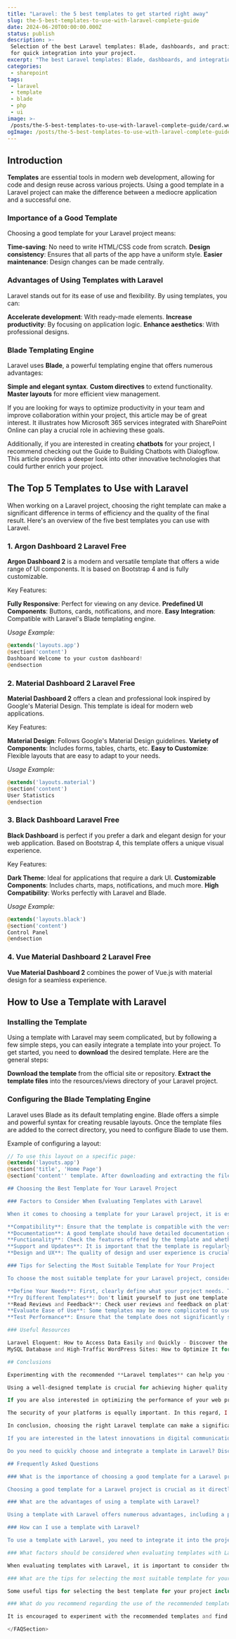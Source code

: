 ```yaml
---
title: "Laravel: the 5 best templates to get started right away"
slug: the-5-best-templates-to-use-with-laravel-complete-guide
date: 2024-06-20T00:00:00.000Z
status: publish
description: >-
 Selection of the best Laravel templates: Blade, dashboards, and practical tips
 for quick integration into your project.
excerpt: "The best Laravel templates: Blade, dashboards, and integration tips."
categories:
 - sharepoint
tags:
 - laravel
 - template
 - blade
 - php
 - ui
image: >-
 /posts/the-5-best-templates-to-use-with-laravel-complete-guide/card.webp
ogImage: /posts/the-5-best-templates-to-use-with-laravel-complete-guide/og.webp
---
```


## Introduction

**Templates** are essential tools in modern web development, allowing for code and design reuse across various projects. Using a good template in a Laravel project can make the difference between a mediocre application and a successful one.

### Importance of a Good Template

Choosing a good template for your Laravel project means:

**Time-saving**: No need to write HTML/CSS code from scratch. 
**Design consistency**: Ensures that all parts of the app have a uniform style. 
**Easier maintenance**: Design changes can be made centrally.

### Advantages of Using Templates with Laravel

Laravel stands out for its ease of use and flexibility. By using templates, you can:

**Accelerate development**: With ready-made elements. 
**Increase productivity**: By focusing on application logic. 
**Enhance aesthetics**: With professional designs.

### Blade Templating Engine

Laravel uses **Blade**, a powerful templating engine that offers numerous advantages:

**Simple and elegant syntax**. 
**Custom directives** to extend functionality. 
**Master layouts** for more efficient view management.

If you are looking for ways to optimize productivity in your team and improve collaboration within your project, this article may be of great interest. It illustrates how Microsoft 365 services integrated with SharePoint Online can play a crucial role in achieving these goals.

Additionally, if you are interested in creating **chatbots** for your project, I recommend checking out the Guide to Building Chatbots with Dialogflow. This article provides a deeper look into other innovative technologies that could further enrich your project.

## The Top 5 Templates to Use with Laravel

When working on a Laravel project, choosing the right template can make a significant difference in terms of efficiency and the quality of the final result. Here's an overview of the five best templates you can use with Laravel.

### 1. Argon Dashboard 2 Laravel Free

**Argon Dashboard 2** is a modern and versatile template that offers a wide range of UI components. It is based on Bootstrap 4 and is fully customizable.

Key Features:

**Fully Responsive**: Perfect for viewing on any device. 
**Predefined UI Components**: Buttons, cards, notifications, and more. 
**Easy Integration**: Compatible with Laravel's Blade templating engine.

*Usage Example:* 
```php
@extends('layouts.app')
@section('content') 
Dashboard Welcome to your custom dashboard! 
@endsection
```

### 2. Material Dashboard 2 Laravel Free

**Material Dashboard 2** offers a clean and professional look inspired by Google's Material Design. This template is ideal for modern web applications.

Key Features:

**Material Design**: Follows Google's Material Design guidelines. 
**Variety of Components**: Includes forms, tables, charts, etc. 
**Easy to Customize**: Flexible layouts that are easy to adapt to your needs.

*Usage Example:* 
```php
@extends('layouts.material')
@section('content') 
User Statistics 
@endsection
```

### 3. Black Dashboard Laravel Free

**Black Dashboard** is perfect if you prefer a dark and elegant design for your web application. Based on Bootstrap 4, this template offers a unique visual experience.

Key Features:

**Dark Theme**: Ideal for applications that require a dark UI. 
**Customizable Components**: Includes charts, maps, notifications, and much more. 
**High Compatibility**: Works perfectly with Laravel and Blade.

*Usage Example:* 
```php
@extends('layouts.black')
@section('content') 
Control Panel 
@endsection
```

### 4. Vue Material Dashboard 2 Laravel Free

**Vue Material Dashboard 2** combines the power of Vue.js with material design for a seamless experience.

## How to Use a Template with Laravel

### Installing the Template

Using a template with Laravel may seem complicated, but by following a few simple steps, you can easily integrate a template into your project. To get started, you need to **download** the desired template. Here are the general steps:

**Download the template** from the official site or repository. 
**Extract the template files** into the resources/views directory of your Laravel project.

### Configuring the Blade Templating Engine

Laravel uses Blade as its default templating engine. Blade offers a simple and powerful syntax for creating reusable layouts. Once the template files are added to the correct directory, you need to configure Blade to use them.

Example of configuring a layout:

```php
// To use this layout on a specific page:
@extends('layouts.app')
@section('title', 'Home Page')
@section('content'' template. After downloading and extracting the files, place the static resources in the public/css and public/js directories.

## Choosing the Best Template for Your Laravel Project

### Factors to Consider When Evaluating Templates with Laravel

When it comes to choosing a template for your Laravel project, it is essential to consider several factors:

**Compatibility**: Ensure that the template is compatible with the version of Laravel you are using. 
**Documentation**: A good template should have detailed documentation guiding you through implementation and customization. 
**Functionality**: Check the features offered by the template and whether they meet the specific needs of your project. 
**Support and Updates**: It is important that the template is regularly updated and has reliable technical support. 
**Design and UX**: The quality of design and user experience is crucial. An appealing design can make a significant difference in the success of your project.

### Tips for Selecting the Most Suitable Template for Your Project

To choose the most suitable template for your Laravel project, consider the following tips:

**Define Your Needs**: First, clearly define what your project needs. This will help narrow down the available template options. 
**Try Different Templates**: Don't limit yourself to just one template. Try different options to see which fits your workflow and expectations best. 
**Read Reviews and Feedback**: Check user reviews and feedback on platforms like GitHub or specialized forums. This will give you an idea of the template's reputation. 
**Evaluate Ease of Use**: Some templates may be more complicated to use than others. Opt for those that offer a gentler learning curve if you are a beginner. 
**Test Performance**: Ensure that the template does not significantly slow down your application's performance.

### Useful Resources

Laravel Eloquent: How to Access Data Easily and Quickly - Discover the benefits of using Laravel Eloquent to manage database relationships and access data efficiently. 
MySQL Database and High-Traffic WordPress Sites: How to Optimize It for Maximum Performance - If you have a high-traffic WordPress site, you know how important it is to optimize the MySQL database to ensure high performance and smooth navigation.

## Conclusions

Experimenting with the recommended **Laravel templates** can help you find the one that best fits your web development needs. Each template offers unique features and designs, so exploring them will allow you to discover which characteristics are most useful for your project.

Using a well-designed template is crucial for achieving higher quality results in your Laravel projects. A good template not only enhances the aesthetics of your site but also ensures an organized structure and clean code, facilitating maintenance and future updates.

If you are also interested in optimizing the performance of your web projects on other platforms, you might find useful tips in the guide on how to Maximize WP-Rocket Performance on WordPress by Stefano Chermaz.

The security of your platforms is equally important. In this regard, I recommend checking out the guide on SharePoint Security, which offers valuable advice on protecting your sites based on this Microsoft web platform.

In conclusion, choosing the right Laravel template can make a significant difference in the success of your project. Don't hesitate to try different options to find the perfect one for you. Happy coding!

If you are interested in the latest innovations in digital communication, you might also be fascinated by the new frontiers of digital communication based on chatbots or the perfect synthesis between chatbots and AI, both topics covered by Stefano Chermaz.

Do you need to quickly choose and integrate a template in Laravel? Discover my [services](/services/) or contact me via [contacts](/contatti/).

## Frequently Asked Questions

### What is the importance of choosing a good template for a Laravel project?

Choosing a good template for a Laravel project is crucial as it directly impacts the appearance and functionality of the website or application. A well-designed template can enhance user experience, speed up development, and improve project maintainability.

### What are the advantages of using a template with Laravel?

Using a template with Laravel offers numerous advantages, including a predefined structure for layout and style, pre-built UI components, improved developer productivity, and visual consistency throughout the project.

### How can I use a template with Laravel?

To use a template with Laravel, you need to integrate it into the project by following the instructions provided by the template creator. Typically, this involves installing the template files in the correct directory and modifying Laravel's configuration files to use the new template.

### What factors should be considered when evaluating templates with Laravel?

When evaluating templates with Laravel, it is important to consider the quality of design, the flexibility and customization offered, community and developer support, as well as compatibility with current versions of Laravel.

### What are the tips for selecting the most suitable template for your project?

Some useful tips for selecting the best template for your project include evaluating the specific needs of the project, examining demos and reviews of the template, checking the documentation and support offered, and ensuring that the template is updated and compatible with the version of Laravel in use.

### What do you recommend regarding the use of the recommended templates in web development with Laravel?

It is encouraged to experiment with the recommended templates and find the one that best fits specific needs in web development with Laravel. It is important to remember the significance of using a well-designed template to achieve higher quality results in Laravel projects.

</FAQSection>